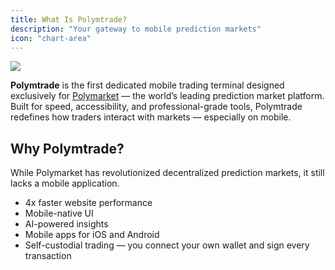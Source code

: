 ```yaml
---
title: What Is Polymtrade?
description: "Your gateway to mobile prediction markets"
icon: "chart-area"
---
```


<img className="rounded" src="/images/polym.jpg" />

**Polymtrade** is the first dedicated mobile trading terminal designed exclusively for [Polymarket](https://polymarket.com/) — the world’s leading prediction market platform. Built for speed, accessibility, and professional-grade tools, Polymtrade redefines how traders interact with markets — especially on mobile.

## Why Polymtrade?

While Polymarket has revolutionized decentralized prediction markets, it still lacks a mobile application.
- 4x faster website performance
- Mobile-native UI
- AI-powered insights
- Mobile apps for iOS and Android
- Self-custodial trading — you connect your own wallet and sign every transaction
